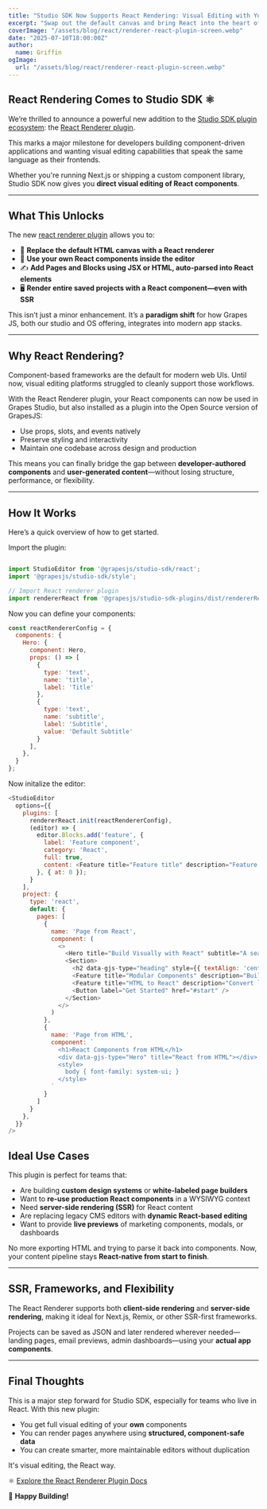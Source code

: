 ```yaml
---
title: "Studio SDK Now Supports React Rendering: Visual Editing with Your Own Components"
excerpt: "Swap out the default canvas and bring React into the heart of Studio SDK with the new React Renderer plugin—ideal for SSR, component-based design systems, and modern UI workflows."
coverImage: "/assets/blog/react/renderer-react-plugin-screen.webp"
date: "2025-07-10T18:00:00Z"
author:
  name: Griffin
ogImage:
  url: "/assets/blog/react/renderer-react-plugin-screen.webp"
---
```


## React Rendering Comes to Studio SDK ⚛️

We’re thrilled to announce a powerful new addition to the [Studio SDK plugin ecosystem](https://app.grapesjs.com/docs-sdk/plugins/overview): the [React Renderer plugin](https://app.grapesjs.com/docs-sdk/plugins/custom-renderer/react).

This marks a major milestone for developers building component-driven applications and wanting visual editing capabilities that speak the same language as their frontends.

Whether you're running Next.js or shipping a custom component library, Studio SDK now gives you **direct visual editing of React components**.

---

## What This Unlocks

The new [react renderer plugin](https://app.grapesjs.com/docs-sdk/plugins/custom-renderer/react) allows you to:

- 🔁 **Replace the default HTML canvas with a React renderer**
- 🧱 **Use your own React components inside the editor**
- ✍️ **Add Pages and Blocks using JSX or HTML, auto-parsed into React elements**
- 🖥️ **Render entire saved projects with a React component—even with SSR**

This isn’t just a minor enhancement. It’s a **paradigm shift** for how Grapes JS, both our studio and OS offering, integrates into modern app stacks.

---

## Why React Rendering?

Component-based frameworks are the default for modern web UIs. Until now, visual editing platforms struggled to cleanly support those workflows.

With the React Renderer plugin, your React components can now be used in Grapes Studio, but also installed as a plugin into the Open Source version of GrapesJS:

- Use props, slots, and events natively  
- Preserve styling and interactivity  
- Maintain one codebase across design and production  

This means you can finally bridge the gap between **developer-authored components** and **user-generated content**—without losing structure, performance, or flexibility.

---

## How It Works

Here’s a quick overview of how to get started.

Import the plugin: 

```js

import StudioEditor from '@grapesjs/studio-sdk/react';
import '@grapesjs/studio-sdk/style';

// Import React renderer plugin
import rendererReact from '@grapesjs/studio-sdk-plugins/dist/rendererReact';

```

Now you can define your components: 

```js
const reactRendererConfig = {
  components: {
    Hero: {
      component: Hero,
      props: () => [
        {
          type: 'text',
          name: 'title',
          label: 'Title'
        },
        {
          type: 'text',
          name: 'subtitle',
          label: 'Subtitle',
          value: 'Default Subtitle'
        }
      ],
    },
  }
};
```

Now initalize the editor:

```js
<StudioEditor
  options={{
    plugins: [
      rendererReact.init(reactRendererConfig),
      (editor) => {
        editor.Blocks.add('feature', {
          label: 'Feature component',
          category: 'React',
          full: true,
          content: <Feature title="Feature title" description="Feature description" />
        }, { at: 0 });
      }
    ],
    project: {
      type: 'react',
      default: {
        pages: [
          {
            name: 'Page from React',
            component: (
              <>
                <Hero title="Build Visually with React" subtitle="A seamless editing experience using your components"/>
                <Section>
                  <h2 data-gjs-type="heading" style={{ textAlign: 'center', fontSize: '2rem' }}>Features</h2>
                  <Feature title="Modular Components" description="Build and edit with reusable UI blocks." />
                  <Feature title="HTML to React" description="Convert legacy HTML into structured React." />
                  <Button label="Get Started" href="#start" />
                </Section>
              </>
            )
          },
          {
            name: 'Page from HTML',
            component: `
              <h1>React Components from HTML</h1>
              <div data-gjs-type="Hero" title="React from HTML"></div>
              <style>
                body { font-family: system-ui; }
              </style>
            `
          }
        ]
      }
    },
  }}
/>
```

## Ideal Use Cases

This plugin is perfect for teams that:

- Are building **custom design systems** or **white-labeled page builders**  
- Want to **re-use production React components** in a WYSIWYG context  
- Need **server-side rendering (SSR)** for React content  
- Are replacing legacy CMS editors with **dynamic React-based editing**  
- Want to provide **live previews** of marketing components, modals, or dashboards  

No more exporting HTML and trying to parse it back into components. Now, your content pipeline stays **React-native from start to finish**.

---

## SSR, Frameworks, and Flexibility

The React Renderer supports both **client-side rendering** and **server-side rendering**, making it ideal for Next.js, Remix, or other SSR-first frameworks.

Projects can be saved as JSON and later rendered wherever needed—landing pages, email previews, admin dashboards—using your **actual app components**.

---

## Final Thoughts

This is a major step forward for Studio SDK, especially for teams who live in React. With this new plugin:

- You get full visual editing of your **own** components  
- You can render pages anywhere using **structured, component-safe data**  
- You can create smarter, more maintainable editors without duplication  

It's visual editing, the React way.

⚛️ [Explore the React Renderer Plugin Docs](https://app.grapesjs.com/docs-sdk/plugins/custom-renderer/react)  


🍇 **Happy Building!**

